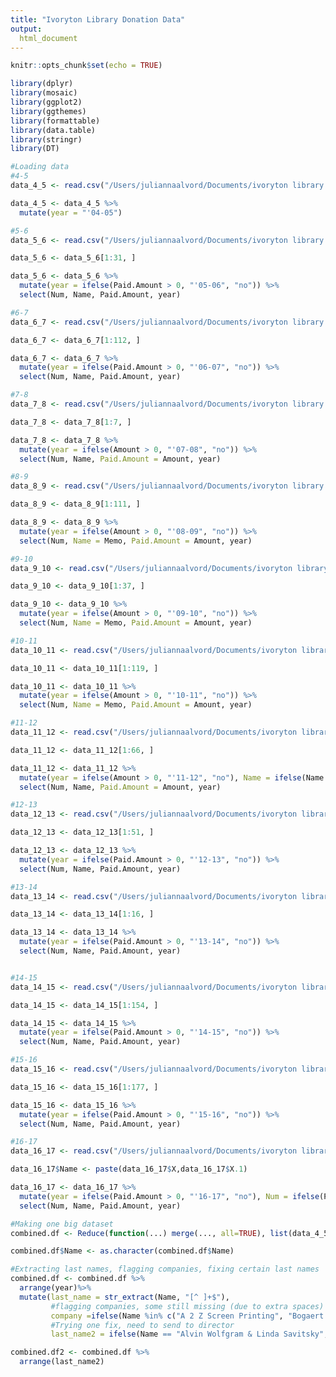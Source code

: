 ```yaml
---
title: "Ivoryton Library Donation Data"
output: 
  html_document
---
```


```r
knitr::opts_chunk$set(echo = TRUE)

library(dplyr)
library(mosaic)
library(ggplot2)
library(ggthemes)
library(formattable)
library(data.table)
library(stringr)
library(DT)
```

```r
#Loading data
#4-5
data_4_5 <- read.csv("/Users/juliannaalvord/Documents/ivoryton library data/4-5.csv")

data_4_5 <- data_4_5 %>%
  mutate(year = "'04-05")

#5-6
data_5_6 <- read.csv("/Users/juliannaalvord/Documents/ivoryton library data/5-6.csv")

data_5_6 <- data_5_6[1:31, ]

data_5_6 <- data_5_6 %>%
  mutate(year = ifelse(Paid.Amount > 0, "'05-06", "no")) %>%
  select(Num, Name, Paid.Amount, year)

#6-7 
data_6_7 <- read.csv("/Users/juliannaalvord/Documents/ivoryton library data/6-7.csv")

data_6_7 <- data_6_7[1:112, ]

data_6_7 <- data_6_7 %>%
  mutate(year = ifelse(Paid.Amount > 0, "'06-07", "no")) %>%
  select(Num, Name, Paid.Amount, year)

#7-8
data_7_8 <- read.csv("/Users/juliannaalvord/Documents/ivoryton library data/7-8.csv")

data_7_8 <- data_7_8[1:7, ]

data_7_8 <- data_7_8 %>%
  mutate(year = ifelse(Amount > 0, "'07-08", "no")) %>%
  select(Num, Name, Paid.Amount = Amount, year) 

#8-9
data_8_9 <- read.csv("/Users/juliannaalvord/Documents/ivoryton library data/8-9.csv")

data_8_9 <- data_8_9[1:111, ]

data_8_9 <- data_8_9 %>%
  mutate(year = ifelse(Amount > 0, "'08-09", "no")) %>%
  select(Num, Name = Memo, Paid.Amount = Amount, year)

#9-10
data_9_10 <- read.csv("/Users/juliannaalvord/Documents/ivoryton library data/9-10.csv")

data_9_10 <- data_9_10[1:37, ]

data_9_10 <- data_9_10 %>%
  mutate(year = ifelse(Amount > 0, "'09-10", "no")) %>%
  select(Num, Name = Memo, Paid.Amount = Amount, year)

#10-11
data_10_11 <- read.csv("/Users/juliannaalvord/Documents/ivoryton library data/10-11.csv")

data_10_11 <- data_10_11[1:119, ]

data_10_11 <- data_10_11 %>%
  mutate(year = ifelse(Amount > 0, "'10-11", "no")) %>%
  select(Num, Name = Memo, Paid.Amount = Amount, year)

#11-12
data_11_12 <- read.csv("/Users/juliannaalvord/Documents/ivoryton library data/11-12.csv", stringsAsFactors = FALSE)

data_11_12 <- data_11_12[1:66, ]

data_11_12 <- data_11_12 %>%
  mutate(year = ifelse(Amount > 0, "'11-12", "no"), Name = ifelse(Name == "Misc", Memo, Name)) %>%
  select(Num, Name, Paid.Amount = Amount, year)

#12-13
data_12_13 <- read.csv("/Users/juliannaalvord/Documents/ivoryton library data/12-13.csv")

data_12_13 <- data_12_13[1:51, ]

data_12_13 <- data_12_13 %>%
  mutate(year = ifelse(Paid.Amount > 0, "'12-13", "no")) %>%
  select(Num, Name, Paid.Amount, year)

#13-14
data_13_14 <- read.csv("/Users/juliannaalvord/Documents/ivoryton library data/13-14.csv")

data_13_14 <- data_13_14[1:16, ]

data_13_14 <- data_13_14 %>%
  mutate(year = ifelse(Paid.Amount > 0, "'13-14", "no")) %>%
  select(Num, Name, Paid.Amount, year)


#14-15
data_14_15 <- read.csv("/Users/juliannaalvord/Documents/ivoryton library data/14-15.csv")

data_14_15 <- data_14_15[1:154, ]

data_14_15 <- data_14_15 %>%
  mutate(year = ifelse(Paid.Amount > 0, "'14-15", "no")) %>%
  select(Num, Name, Paid.Amount, year)

#15-16
data_15_16 <- read.csv("/Users/juliannaalvord/Documents/ivoryton library data/15-16.csv")

data_15_16 <- data_15_16[1:177, ]

data_15_16 <- data_15_16 %>%
  mutate(year = ifelse(Paid.Amount > 0, "'15-16", "no")) %>%
  select(Num, Name, Paid.Amount, year)

#16-17
data_16_17 <- read.csv("/Users/juliannaalvord/Documents/ivoryton library data/16-17.csv")

data_16_17$Name <- paste(data_16_17$X,data_16_17$X.1)

data_16_17 <- data_16_17 %>%
  mutate(year = ifelse(Paid.Amount > 0, "'16-17", "no"), Num = ifelse(Paid.Amount <0, "yes", NA)) %>%
  select(Num, Name, Paid.Amount, year)

#Making one big dataset
combined.df <- Reduce(function(...) merge(..., all=TRUE), list(data_4_5, data_5_6, data_6_7, data_7_8, data_8_9, data_9_10, data_10_11, data_11_12, data_12_13, data_13_14, data_14_15, data_15_16, data_16_17))

combined.df$Name <- as.character(combined.df$Name)

#Extracting last names, flagging companies, fixing certain last names
combined.df <- combined.df %>%
  arrange(year)%>%
  mutate(last_name = str_extract(Name, "[^ ]+$"), 
         #flagging companies, some still missing (due to extra spaces)
         company =ifelse(Name %in% c("A 2 Z Screen Printing", "Bogaert Construction", "Essex Hardware Company", "Hilliar<d5>s Foreign Motors", "Triangle Building Assoc.", "Ivoryton Tavern Cafe", "AT&T United Way Giving Campaign", "Essex Vision Center", "Unique Euro Cleaners", "Essex Hardware Company", "Clark Development", "Page-Taft Real Estate", "Essex Financial", "The Paul Foundation", "Foxboro Foundation", "Morris Family Foundation", "Aetna Foundation", "Pfizer Foundation", "Ashleigh's Garden", "Just Give", "Clark Group", "C.P. Burdick and Son, Inc.", "Bogaert Construction Co. Inc.", "Mungo Works of Ivoryton", "Swanton Jewelry", "Tower Lab", "George Penniman Architects LLC", "Shadyhill Nursery", "Mather & Pitts", "Essex Financial Services", "Spa Solutions", "Silva & Sons", "Our Lady of Sorrows", "Essex Wine & Spirits"), "yes", "no"), 
         #Trying one fix, need to send to director
         last_name2 = ifelse(Name == "Alvin Wolfgram & Linda Savitsky", "Wolfgram/Savitsky", last_name))

combined.df2 <- combined.df %>%
  arrange(last_name2)
```
